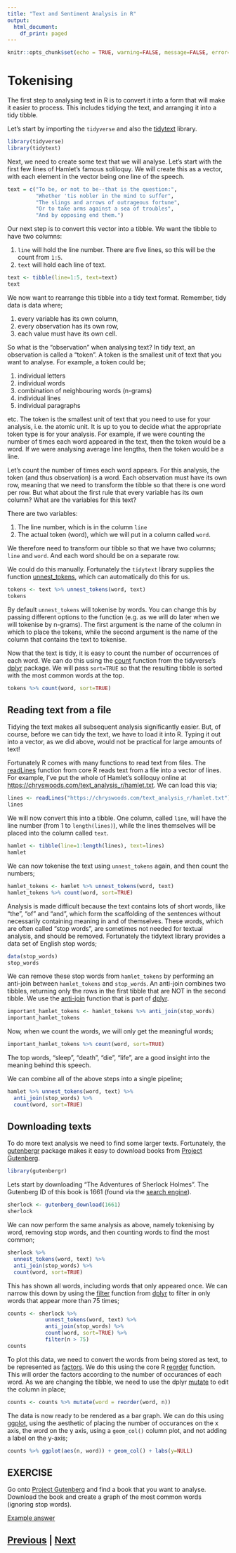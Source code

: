 ```yaml
---
title: "Text and Sentiment Analysis in R"
output:
  html_document:
    df_print: paged
---
```


```r
knitr::opts_chunk$set(echo = TRUE, warning=FALSE, message=FALSE, error=FALSE)
```

# Tokenising

The first step to analysing text in R is to convert it into a form 
that will make it easier to process. This includes tidying the text,
and arranging it into a tidy tibble.

Let's start by importing the `tidyverse` and also the 
[tidytext](https://cran.r-project.org/web/packages/tidytext/vignettes/tidytext.html)
library.

```r
library(tidyverse)
library(tidytext)
```

Next, we need to create some text that we will analyse. Let's start
with the first few lines of Hamlet's famous soliloquy. We will create
this as a vector, with each element in the vector being one
line of the speech.

```r
text = c("To be, or not to be--that is the question:",
         "Whether 'tis nobler in the mind to suffer",
         "The slings and arrows of outrageous fortune",
         "Or to take arms against a sea of troubles",
         "And by opposing end them.")
```

Our next step is to convert this vector into a tibble. We want the tibble
to have two columns:

1. `line` will hold the line number. There are five lines, so this will be
   the count from `1:5`.
2. `text` will hold each line of text.

```r
text <- tibble(line=1:5, text=text)
text
```

We now want to rearrange this tibble into a tidy text format. Remember,
tidy data is data where;

1. every variable has its own column,
2. every observation has its own row,
3. each value must have its own cell.

So what is the "observation" when analysing text? In tidy text, an observation
is called a "token". A token is the smallest unit of text that you want
to analyse. For example, a token could be;

1. individual letters
2. individual words
3. combination of neighbouring words (n-grams)
4. individual lines
5. individual paragraphs

etc. The token is the smallest unit of text that you need to use for your
analysis, i.e. the atomic unit. It is up to you to decide what the appropriate 
token type is for your analysis. For example, if we were counting the number
of times each word appeared in the text, then the token would be a word.
If we were analysing average line lengths, then the token would be a line.

Let's count the number of times each word appears. For this analysis,
the token (and thus observation) is a word. Each observation must
have its own row, meaning that we need to transform the tibble so that
there is one word per row. But what about the first rule that 
every variable has its own column? What are the variables for this text?

There are two variables:

1. The line number, which is in the column `line`
2. The actual token (word), which we will put in a column called `word`.

We therefore need to transform our tibble so that we have two columns;
`line` and `word`. And each word should be on a separate row.

We could do this manually. Fortunately the `tidytext` library supplies
the function [unnest_tokens](https://rdrr.io/cran/tidytext/man/unnest_tokens.html),
which can automatically do this for us.

```r
tokens <- text %>% unnest_tokens(word, text)
tokens
```

By default `unnest_tokens` will tokenise by words. You can change this
by passing different options to the function (e.g. as we will do later
when we will tokenise by n-grams). The first argument is the
name of the column in which to place the tokens, while the second
argument is the name of the column that contains the text to tokenise.

Now that the text is tidy, it is easy to count the number of occurrences
of each word. We can do this using the 
[count](https://dplyr.tidyverse.org/reference/count.html) function
from the tidyverse's [dplyr](https://dplyr.tidyverse.org/index.html)
package. We will pass `sort=TRUE` so that the resulting tibble is 
sorted with the most common words at the top.

```r
tokens %>% count(word, sort=TRUE)
```

## Reading text from a file

Tidying the text makes all subsequent analysis significantly easier. But,
of course, before we can tidy the text, we have to load it into R. 
Typing it out into a vector, as we did above, would not be practical
for large amounts of text!

Fortunately R comes with many functions to read text from files. 
The [readLines](https://www.rdocumentation.org/packages/base/versions/3.6.2/topics/readLines) 
function from core R reads text from a file into a vector of lines.
For example, I've put the whole of Hamlet's soliloquy online
at [https://chryswoods.com/text_analysis_r/hamlet.txt](https://chryswoods.com/text_analysis_r/hamlet.txt).
We can load this via;

```r
lines <- readLines("https://chryswoods.com/text_analysis_r/hamlet.txt")
lines
```

We will now convert this into a tibble. One column, called `line`, will
have the line number (from 1 to `length(lines)`), while the lines
themselves will be placed into the column called `text`.

```r
hamlet <- tibble(line=1:length(lines), text=lines)
hamlet
```

We can now tokenise the text using `unnest_tokens` again, and then
count the numbers;

```r
hamlet_tokens <- hamlet %>% unnest_tokens(word, text)
hamlet_tokens %>% count(word, sort=TRUE)
```

Analysis is made difficult because the text contains lots of short words,
like "the", "of" and "and", which form the scaffolding of the sentences 
without necessarily containing meaning in and of themselves. These words,
which are often called "stop words", are sometimes not needed for 
textual analysis, and should be removed. Fortunately the tidytext library
provides a data set of English stop words;

```r
data(stop_words)
stop_words
```

We can remove these stop words from `hamlet_tokens` by performing an 
anti-join between `hamlet_tokens` and `stop_words`. An anti-join combines
two tibbles, returning only the rows in the first tibble that are NOT
in the second tibble. We use the [anti-join](https://dplyr.tidyverse.org/reference/filter-joins.html)
function that is part of [dplyr](https://dplyr.tidyverse.org/index.html).

```r
important_hamlet_tokens <- hamlet_tokens %>% anti_join(stop_words)
important_hamlet_tokens
```

Now, when we count the words, we will only get the meaningful words;

```r
important_hamlet_tokens %>% count(word, sort=TRUE)
```

The top words, "sleep", "death", "die", "life", are a good insight into 
the meaning behind this speech.

We can combine all of the above steps into a single pipeline;

```r
hamlet %>% unnest_tokens(word, text) %>%
  anti_join(stop_words) %>%
  count(word, sort=TRUE)   
```

## Downloading texts

To do more text analysis we need to find some larger texts. Fortunately, the
[gutenbergr](https://docs.ropensci.org/gutenbergr/) package makes it easy
to download books from [Project Gutenberg](https://www.gutenberg.org).

```r
library(gutenbergr)
```

Lets start by downloading "The Adventures of Sherlock Holmes". The Gutenberg
ID of this book is 1661 (found via the [search engine](https://www.gutenberg.org/ebooks/)).

```r
sherlock <- gutenberg_download(1661)
sherlock
```

We can now perform the same analysis as above, namely tokenising by word,
removing stop words, and then counting words to find the most common;

```r
sherlock %>% 
  unnest_tokens(word, text) %>%
  anti_join(stop_words) %>% 
  count(word, sort=TRUE)
```

This has shown all words, including words that only appeared once. We can
narrow this down by using the [filter](https://dplyr.tidyverse.org/reference/filter.html)
function from [dplyr](https://dplyr.tidyverse.org/index.html) to filter in
only words that appear more than 75 times;

```r
counts <- sherlock %>% 
            unnest_tokens(word, text) %>% 
            anti_join(stop_words) %>% 
            count(word, sort=TRUE) %>%
            filter(n > 75)
counts
```

To plot this data, we need to convert the words from being stored as text,
to be represented as [factors](https://www.w3schools.com/r/r_factors.asp).
We do this using the core R [reorder](https://www.rdocumentation.org/packages/stats/versions/3.6.2/topics/reorder.default)
function. This will order the factors according to the number of occurances
of each word. As we are changing the tibble, we need to use the dplyr 
[mutate](https://dplyr.tidyverse.org/reference/mutate.html) to edit
the column in place;

```r
counts <- counts %>% mutate(word = reorder(word, n))
```

The data is now ready to be rendered as a bar graph. We can do this using
[ggplot](https://ggplot2.tidyverse.org), using the aesthetic of placing
the number of occurances on the x axis, the word on the y axis,
using a `geom_col()` column plot, and not adding a label on the y-axis;

```r
counts %>% ggplot(aes(n, word)) + geom_col() + labs(y=NULL)
```

## EXERCISE

Go onto [Project Gutenberg](https://www.gutenberg.org) and find a book that you 
want to analyse. Download the book and create a graph of the most common
words (ignoring stop words).

[Example answer](tokenising_answer.html)

## [Previous](index.html) | [Next](sentiment.html)

